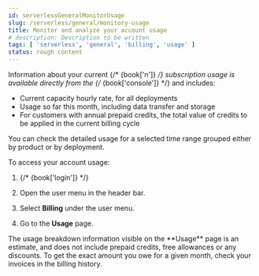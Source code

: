 ```yaml
---
id: serverlessGeneralMonitorUsage
slug: /serverless/general/monitory-usage
title: Monitor and analyze your account usage
# description: Description to be written
tags: [ 'serverless', 'general', 'billing', 'usage' ]
status: rough content
---
```



<RoughContent />

Information about your current {/* {book['n']} */} subscription usage is available directly from the {/* {book['console']} */} and includes:

* Current capacity hourly rate, for all deployments 
* Usage so far this month, including data transfer and storage
* For customers with annual prepaid credits, the total value of credits to be applied in the current billing cycle

You can check the detailed usage for a selected time range grouped either by product or by deployment.

To access your account usage:

1. {/* {book['login']} */}

1. Open the user menu in the header bar.

1. Select **Billing** under the user menu.

1. Go to the **Usage** page.

<DocCallOut title="Important" color="warning">
The usage breakdown information visible on the **Usage** page is an estimate, and does not include prepaid credits, free allowances or any discounts. To get the exact amount you owe for a given month, check your invoices in the <DocLink id="serverlessElasticsearchCheckBilling">billing history</DocLink>.
</DocCallOut>

